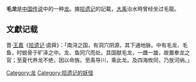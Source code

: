 '''毛龙'''是[[中国|中国]][[传说|传说]]中的一种[[龙|龙]]。據[[拾遗记|拾遗记]]的記載，[[大禹|大禹]]治水時曾经坐过毛龍。

==文獻记载==
晋·[[王嘉|王嘉]]《[[拾遗记|拾遗记]]·虞舜》：「南浔之国，有洞穴阴源，其下通地脉。中有毛龙、毛鱼，时蜕骨于旷泽之中。龙、鱼同穴而处。其国献毛龙，一雌一雄，故置牶龙之官；至夏代养龙不绝，因以命族。至禹导川，乘此龙。及四海攸同，乃放河纳。」

[[Category:龙|Category:龙]]
[[Category:拾遗记的妖怪|Category:拾遗记的妖怪]]
